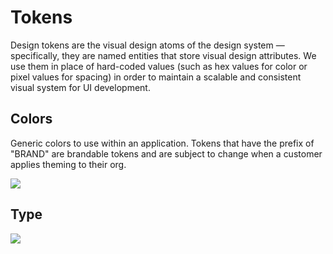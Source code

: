 
<Meta title='Platform/Tokens' />

# Tokens

Design tokens are the visual design atoms of the design system — specifically, they are named entities that store visual design attributes. We use them in place of hard-coded values (such as hex values for color or pixel values for spacing) in order to maintain a scalable and consistent visual system for UI development.

## Colors

Generic colors to use within an application. Tokens that have the prefix of "BRAND" are brandable tokens and are subject to change when a customer applies theming to their org.

<img src={ColorsImage} />

<p></p>

## Type

<img src={TypeImage} />
